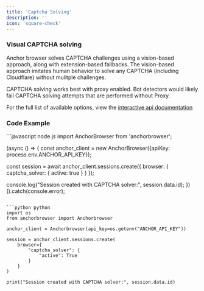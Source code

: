 ```yaml
---
title: 'Captcha Solving'
description: ''
icon: 'square-check'
---
```


### Visual CAPTCHA solving

Anchor browser solves CAPTCHA challenges using a vision-based approach, along with extension-based fallbacks. The vision-based approach imitates human behavior to solve any CAPTCHA (including Cloudflare) without mulitple challenges.

<Note> CAPTCHA solving works best with proxy enabled. Bot detectors would likely fail CAPTCHA solving attempts that are performed without Proxy.</Note>

For the full list of available options, view the [interactive api documentation](/api-reference)

### Code Example

<CodeGroup>
```javascript node.js
import AnchorBrowser from 'anchorbrowser';

(async () => {
  const anchor_client = new AnchorBrowser({apiKey: process.env.ANCHOR_API_KEY});
  
  const session = await anchor_client.sessions.create({
    browser: {
      captcha_solver: {
        active: true
      }
    }
  });
  
  console.log("Session created with CAPTCHA solver:", session.data.id);
})().catch(console.error);
```

```python python
import os
from anchorbrowser import Anchorbrowser

anchor_client = Anchorbrowser(api_key=os.getenv("ANCHOR_API_KEY"))

session = anchor_client.sessions.create(
    browser={
        "captcha_solver": {
            "active": True
        }
    }
)

print("Session created with CAPTCHA solver:", session.data.id)
```

</CodeGroup>
